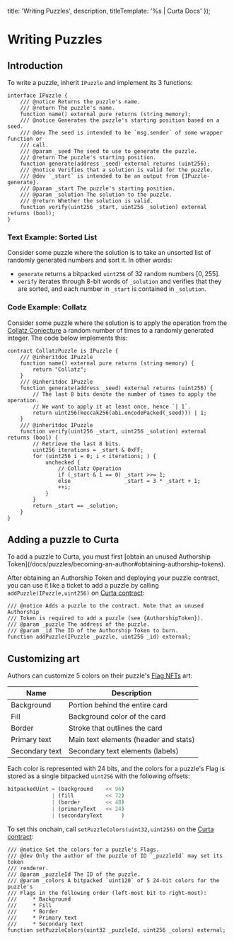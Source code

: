 


  title: 'Writing Puzzles',
  description,
  titleTemplate: '%s | Curta Docs'
});

# Writing Puzzles

<Description children={description} />

## Introduction

To write a puzzle, inherit `IPuzzle` and implement its 3 functions:

```sol fileName='IPuzzle.sol' highlightLines={[4, 11, 18]} showLineNumbers={false}
interface IPuzzle {
    /// @notice Returns the puzzle's name.
    /// @return The puzzle's name.
    function name() external pure returns (string memory);
    /// @notice Generates the puzzle's starting position based on a seed.
    /// @dev The seed is intended to be `msg.sender` of some wrapper function or
    /// call.
    /// @param _seed The seed to use to generate the puzzle.
    /// @return The puzzle's starting position.
    function generate(address _seed) external returns (uint256);
    /// @notice Verifies that a solution is valid for the puzzle.
    /// @dev `_start` is intended to be an output from {IPuzzle-generate}.
    /// @param _start The puzzle's starting position.
    /// @param _solution The solution to the puzzle.
    /// @return Whether the solution is valid.
    function verify(uint256 _start, uint256 _solution) external returns (bool);
}
```

### Text Example: Sorted List

Consider some puzzle where the solution is to take an unsorted list of randomly generated numbers and sort it. In other words:

- `generate` returns a bitpacked `uint256` of 32 random numbers $[0, 255]$.
- `verify` iterates through 8-bit words of `_solution` and verifies that they are sorted, and each number in `_start` is contained in `_solution`.

### Code Example: Collatz

Consider some puzzle where the solution is to apply the operation from the [Collatz Conjecture](https://en.wikipedia.org/wiki/Collatz_conjecture#Statement_of_the_problem) a random number of times to a randomly generated integer. The code below implements this:

```sol fileName="CollatzPuzzle.sol"
contract CollatzPuzzle is IPuzzle {
    /// @inheritdoc IPuzzle
    function name() external pure returns (string memory) {
        return "Collatz";
    }
    /// @inheritdoc IPuzzle
    function generate(address _seed) external returns (uint256) {
        // The last 8 bits denote the number of times to apply the operation.
        // We want to apply it at least once, hence `| 1`.
        return uint256(keccak256(abi.encodePacked(_seed))) | 1;
    }
    /// @inheritdoc IPuzzle
    function verify(uint256 _start, uint256 _solution) external returns (bool) {
        // Retrieve the last 8 bits.
        uint256 iterations = _start & 0xFF;
        for (uint256 i = 0; i < iterations; ) {
            unchecked {
                // Collatz Operation
                if (_start & 1 == 0) _start >>= 1;
                else                 _start = 3 * _start + 1;
                ++i;
            }
        }
        return _start == _solution;
    }
}
```

## Adding a puzzle to Curta

<Callout intent="warning">
  To add a puzzle to Curta, you must first [obtain an unused Authorship Token](/docs/puzzles/becoming-an-author#obtaining-authorship-tokens).
</Callout>

After obtaining an Authorship Token and deploying your puzzle contract, you can use it like a ticket to add a puzzle by calling `addPuzzle(IPuzzle,uint256)` on [Curta contract](https://etherscan.io/address/0x0000000006bC8D9e5e9d436217B88De704a9F307#writeContract):

```sol showLineNumbers={false}
/// @notice Adds a puzzle to the contract. Note that an unused Authorship
/// Token is required to add a puzzle (see {AuthorshipToken}).
/// @param _puzzle The address of the puzzle.
/// @param _id The ID of the Authorship Token to burn.
function addPuzzle(IPuzzle _puzzle, uint256 _id) external;
```

## Customizing art

Authors can customize 5 colors on their puzzle's [Flag NFTs](/docs/puzzles/submitting-solutions#flag-nfts) art:

| Name           | Description                           |
| -------------- | ------------------------------------- |
| Background     | Portion behind the entire card        |
| Fill           | Background color of the card          |
| Border         | Stroke that outlines the card         |
| Primary text   | Main text elements (header and stats) |
| Secondary text | Secondary text elements (labels)      |

Each color is represented with 24 bits, and the colors for a puzzle's Flag is stored as a single bitpacked `uint256` with the following offsets:

```py showLineNumbers={false}
bitpackedUint = (background    << 96)
              | (fill          << 72)
              | (border        << 48)
              | (primaryText   << 24)
              | (secondaryText      )
```

To set this onchain, call `setPuzzleColors(uint32,uint256)` on the [Curta contract](https://etherscan.io/address/0x0000000006bC8D9e5e9d436217B88De704a9F307#writeContract):

```sol showLineNumbers={false}
/// @notice Set the colors for a puzzle's Flags.
/// @dev Only the author of the puzzle of ID `_puzzleId` may set its token
/// renderer.
/// @param _puzzleId The ID of the puzzle.
/// @param _colors A bitpacked `uint120` of 5 24-bit colors for the puzzle's
/// Flags in the following order (left-most bit to right-most):
///     * Background
///     * Fill
///     * Border
///     * Primary text
///     * Secondary text
function setPuzzleColors(uint32 _puzzleId, uint256 _colors) external;
```

